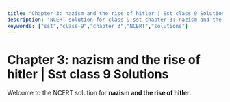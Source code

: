 ```yaml
---
title: "Chapter 3: nazism and the rise of hitler | Sst class 9 Solutions"
description: "NCERT solution for class 9 sst chapter 3: nazism and the rise of hitler."
keywords: ["sst","class-9","chapter 3","NCERT","solutions"]
---
```


# Chapter 3: nazism and the rise of hitler | Sst class 9 Solutions

Welcome to the NCERT solution for **nazism and the rise of hitler**.
